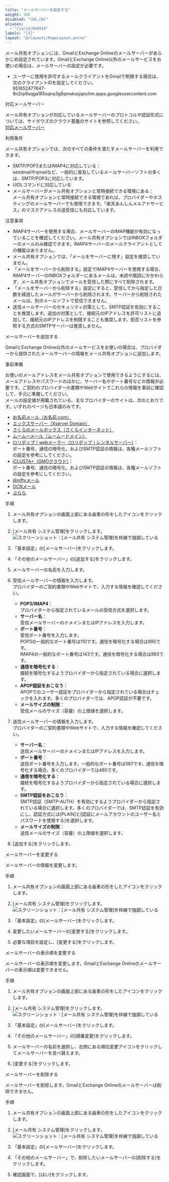 ```yaml
---
title: "メールサーバーを設定する"
weight: 100
disabled: "[US,CN]"
aliases:
  - "/ja/id/040919"
labels: "[3]"
layout: "@/layouts/PageLayout.astro"
---
```




メール共有オプションには、GmailとExchange Onlineのメールサーバーがあらかじめ設定されています。GmailとExchange Online以外のメールサービスをお使いの場合は、メールサーバーの設定が必要です。

<Note>

* ユーザーに使用を許可するメールクライアントをGmailで制限する場合は、次のクライアントIDを設定してください。  
  951652477647-9n2rp6sqga185sqna3g6qmskssjqnchm.apps.googleusercontent.com

</Note>

<Heading id="m_list_email_m_server_10">対応メールサーバー</Heading>

メール共有オプションが対応しているメールサーバーのプロトコルや認証形式については、サイボウズのクラウド基盤のサイトを参照してください。  
[対応メールサーバー](https://www.cybozu.com/jp/service/requirements.html#mail_server)

<Heading level={3} id="m_list_email_m_server_1010">利用条件</Heading>

メール共有オプションでは、次のすべての条件を満たすメールサーバーを利用できます。

* SMTP/POP3またはIMAP4に対応している：  
  sendmailやqmailなど、一般的に普及しているメールサーバーソフトの多くは、SMTP/POP3に対応しています。
* UIDLコマンドに対応している
* メールサーバーがメール共有オプションと常時接続できる環境にある：  
  メール共有オプションと常時接続できる環境であれば、プロバイダーやホスティングのメールサーバーでも使用できます。「楽天あんしんメルアドサービス」のマスクアドレスの送受信にも対応しています。

<Heading level={3} id="m_list_email_m_server_1020">注意事項</Heading>

* IMAP4サーバーを使用する場合、メールサーバーのIMAP機能が有効になっていることを確認してください。メール共有オプションではINBOXフォルダーのメールのみ確認できます。IMAP4サーバーのメールクライアントとしての機能はありません。
* メール共有オプションでは、「メールをサーバーに残す」設定を推奨していません。
* 「メールをサーバーから削除する」設定でIMAP4サーバーを使用する場合、IMAP4サーバーのINBOXフォルダーにあるメールは、未読や既読にかかわらず、メール共有オプションでメールを受信した際にすべて削除されます。
* 「メールをサーバーから削除する」設定にすると、受信してから指定した日数を経過したメールがサーバーから削除されます。サーバーから削除されたメールは、別のメールソフトで受信できません。
* 送信メールサーバーのセキュリティ対策として、SMTP認証を有効にすることを推奨します。追加の対策として、接続元のIPアドレスを許可リストに追加して、接続元のIPアドレスを制限することも推奨します。拒否リストを参照する方式のSMTPサーバーは推奨しません。

<Heading id="m_list_email_m_server_20">メールサーバーを追加する</Heading>

GmailとExchange Online以外のメールサービスをお使いの場合は、プロバイダーから提供されたメールサーバーの情報をメール共有オプションに追加します。

<Heading level={3} id="m_list_email_m_server_2010">事前準備</Heading>

お使いのメールアドレスをメール共有オプションで使用できるようにするには、メールアドレスやパスワードのほかに、サーバー名やポート番号などの情報が必要です。ご契約のプロバイダーの書類やWebサイトでこれらの情報を事前に確認して、手元に準備してください。  
メールの設定値が掲載されている、主なプロバイダーのサイトは、次のとおりです。いずれのページも日本語のみです。

* [お名前メール（お名前.com）](https://help.onamae.com/answer/15480)
* [エックスサーバー（Xserver Domain）](https://www.xserver.ne.jp/manual/man_mail_setting.php)
* [さくらのメールボックス（さくらインターネット）](https://help.sakura.ad.jp/mail/2114/)
* [ムームーメール（ムームードメイン）](https://support.muumuu-domain.com/hc/ja/sections/360008269353)
* [ロリポップ！webメーラー（ロリポップ！レンタルサーバー）](https://lolipop.jp/manual/mail/mail-set/)：  
  ポート番号、通信の暗号化、およびSMTP認証の情報は、各種メールソフトの設定を参考にしてください。
* [iCLUSTA+（GMOクラウド）](https://helpcenter.gmocloud.com/iclusta/s/article/ch-2855)：  
  ポート番号、通信の暗号化、およびSMTP認証の情報は、各種メールソフトの設定を参考にしてください。
* [@niftyメール](https://support.nifty.com/support/manual/mail/setvalue.htm)
* [OCNメール](https://support.ocn.ne.jp/personal/purpose/detail/pid2990021006/)
* [ぷらら](https://www.plala.or.jp/support/manual/mail/standard/setup_pop3/)

<Heading level={3} id="m_list_email_m_server_2020">手順</Heading>

1. メール共有オプションの画面上部にある歯車の形をしたアイコンをクリックします。

1. [メール共有 システム管理]をクリックします。  
    <Img src="/k/kintone/img-ja/m_server_01.png" alt="スクリーンショット：[メール共有 システム管理]を枠線で強調している" />

1. 「基本設定」の[メールサーバー]をクリックします。

1. 「その他のメールサーバー」の[追加する]をクリックします。

1. メールサーバーの名前を入力します。

1. 受信メールサーバーの情報を入力します。  
プロバイダーのご契約書類やWebサイトで、入力する情報を確認してください。

   * **POP3/IMAP4**：  
     プロバイダーから指定されているメールの受信方式を選択します。
   * **サーバー名**：  
     受信メールサーバーのドメインまたはIPアドレスを入力します。
   * **ポート番号**：  
     受信ポート番号を入力します。  
     POP3の一般的なポート番号は110です。通信を暗号化する場合は995です。  
     IMAP4の一般的なポート番号は143です。通信を暗号化する場合は993です。
   * **通信を暗号化する**：  
     接続を暗号化するようプロバイダーから指定されている場合に選択します。
   * **APOP認証をおこなう**：  
     APOPでのユーザー認証をプロバイダーから指定されている場合はチェックを入れます。多くのプロバイダーでは、APOP認証が不要です。
   * **メールサイズの制限**：  
     受信メールのサイズ（容量）の上限値を選択します。

1. 送信メールサーバーの情報を入力します。  
プロバイダーのご契約書類やWebサイトで、入力する情報を確認してください。

   * **サーバー名**：  
     送信メールサーバーのドメインまたはIPアドレスを入力します。
   * **ポート番号**：  
     送信ポート番号を入力します。一般的なポート番号は587です。通信を暗号化する場合、多くのプロバイダーでは465です。
   * **通信を暗号化する**：  
     接続を暗号化するようプロバイダーから指定されている場合に選択します。
   * **SMTP認証をおこなう**：  
     SMTP認証（SMTP-AUTH）を有効にするようプロバイダーから指定されている場合に選択します。多くのプロバイダーでは、SMTP認証を有効にし、認証方式には[PLAIN]と[認証にメールアカウントのユーザー名とパスワードを使用する]を選択します。
   * **メールサイズの制限**：  
     送信メールのサイズ（容量）の上限値を選択します。

1. [追加する]をクリックします。

<Heading id="m_list_email_m_server_30">メールサーバーを変更する</Heading>

メールサーバーの情報を変更します。

<Heading level={3} id="m_list_email_m_server_3010">手順</Heading>

1. メール共有オプションの画面上部にある歯車の形をしたアイコンをクリックします。

1. [メール共有 システム管理]をクリックします。  
    <Img src="/k/kintone/img-ja/m_server_01.png" alt="スクリーンショット：[メール共有 システム管理]を枠線で強調している" />

1. 「基本設定」の[メールサーバー]をクリックします。

1. 変更したいメールサーバーの[変更する]をクリックします。

1. 必要な項目を設定し、[変更する]をクリックします。

<Heading id="m_list_email_m_server_40">メールサーバーの表示順を変更する</Heading>

メールサーバーの表示順を変更します。GmailとExchange Onlineのメールサーバーの表示順は変更できません。

<Heading level={3} id="m_list_email_m_server_4010">手順</Heading>

1. メール共有オプションの画面上部にある歯車の形をしたアイコンをクリックします。

1. [メール共有 システム管理]をクリックします。  
    <Img src="/k/kintone/img-ja/m_server_01.png" alt="スクリーンショット：[メール共有 システム管理]を枠線で強調している" />

1. 「基本設定」の[メールサーバー]をクリックします。

1. 「その他のメールサーバー」の[順番変更]をクリックします。

1. メールサーバーの名前を選択し、左側にある順位変更アイコンをクリックしてメールサーバーを並べ替えます。

1. [変更する]をクリックします。

<Heading id="m_list_email_m_server_50">メールサーバーを削除する</Heading>

メールサーバーを削除します。GmailとExchange Onlineのメールサーバーは削除できません。

<Heading level={3} id="m_list_email_m_server_5010">手順</Heading>

1. メール共有オプションの画面上部にある歯車の形をしたアイコンをクリックします。

1. [メール共有 システム管理]をクリックします。  
    <Img src="/k/kintone/img-ja/m_server_01.png" alt="スクリーンショット：[メール共有 システム管理]を枠線で強調している" />

1. 「基本設定」の[メールサーバー]をクリックします。

1. 「その他のメールサーバー」で、削除したいメールサーバーの[削除する]をクリックします。

1. 確認画面で、[はい]をクリックします。
